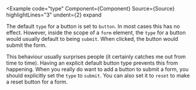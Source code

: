 
<Example
  code="type"
  Component={Component}
  Source={Source}
  highlightLines="3"
  undent={2}
  expand
>
  The default `type` for a button is set to `button`. In most cases this has
  no effect.  However, inside the scope of a `form` element, the `type` for a
  button would usually default to being `submit`.  When clicked, the button
  would submit the form.

  This behaviour usually surprises people (it certainly catches me out from
  time to time).  Having an explicit default button type prevents this from
  happening.  When you really do want to add a button to submit a form, you
  should explicitly set the `type` to `submit`.  You can also set it to
  `reset` to make a reset button for a form.
</Example>

